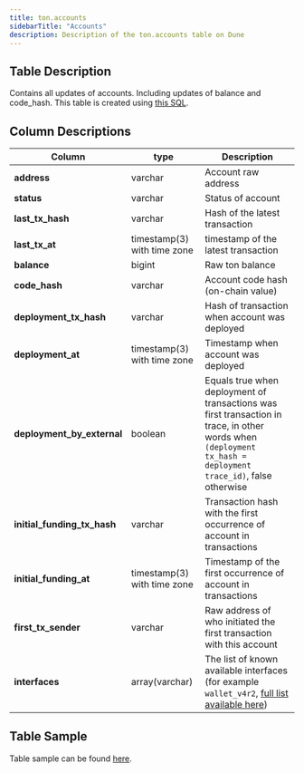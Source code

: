 ```yaml
---
title: ton.accounts
sidebarTitle: "Accounts"
description: Description of the ton.accounts table on Dune
---
```


## Table Description
Contains all updates of accounts. Including updates of balance and code_hash.
This table is created using [this SQL](https://github.com/duneanalytics/spellbook/blob/main/dbt_subprojects/daily_spellbook/models/ton/ton_accounts.sql).

## Column Descriptions

| **Column** | **type** | **Description** |
| --- | --- | --- |
| **address** | varchar | Account raw address |
| **status** | varchar | Status of account |
| **last_tx_hash** | varchar | Hash of the latest transaction |
| **last_tx_at** | timestamp(3) with time zone | timestamp of the latest transaction | 
| **balance** | bigint | Raw ton balance |
| **code_hash** | varchar | Account code hash (on-chain value) |
| **deployment_tx_hash** | varchar | Hash of transaction when account was deployed |
| **deployment_at** | timestamp(3) with time zone | Timestamp when account was deployed |
| **deployment_by_external** | boolean | Equals true when deployment of transactions was first transaction in trace, in other words when `(deployment tx_hash = deployment trace_id)`, false otherwise |
| **initial_funding_tx_hash** | varchar | Transaction hash with the first occurrence of account in transactions |
| **initial_funding_at** | timestamp(3) with time zone | Timestamp of the first occurrence of account in transactions |
| **first_tx_sender** | varchar | Raw address of who initiated the first transaction with this account |
| **interfaces** | array(varchar) | The list of known available interfaces (for example `wallet_v4r2`, [full list available here](https://github.com/duneanalytics/spellbook/blob/main/dbt_subprojects/daily_spellbook/models/ton/ton_accounts.sql)) 

## Table Sample

Table sample can be found [here](https://dune.com/queries/3419983/5785629?table_name_t6c1ea=accounts&table_schema_t6c1ea=ton).
